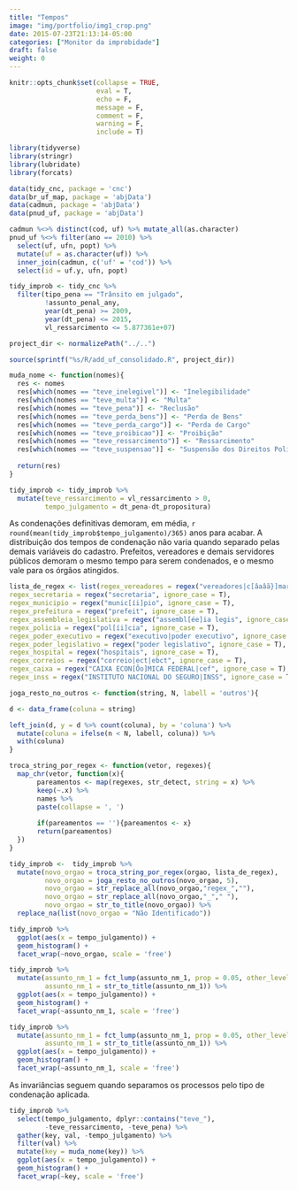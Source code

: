 ```yaml
---
title: "Tempos"
image: "img/portfolio/img1_crop.png"
date: 2015-07-23T21:13:14-05:00
categories: ["Monitor da improbidade"]
draft: false
weight: 0
---
```


```r
knitr::opts_chunk$set(collapse = TRUE, 
                      eval = T, 
                      echo = F, 
                      message = F, 
                      comment = F, 
                      warning = F,
                      include = T)
```

```r
library(tidyverse)
library(stringr)
library(lubridate)
library(forcats)

data(tidy_cnc, package = 'cnc')
data(br_uf_map, package = 'abjData')
data(cadmun, package = 'abjData')
data(pnud_uf, package = 'abjData')

cadmun %<>% distinct(cod, uf) %>% mutate_all(as.character)
pnud_uf %<>% filter(ano == 2010) %>% 
  select(uf, ufn, popt) %>% 
  mutate(uf = as.character(uf)) %>% 
  inner_join(cadmun, c('uf' = 'cod')) %>% 
  select(id = uf.y, ufn, popt)

tidy_improb <- tidy_cnc %>% 
  filter(tipo_pena == "Trânsito em julgado",
         !assunto_penal_any, 
         year(dt_pena) >= 2009,
         year(dt_pena) <= 2015,
         vl_ressarcimento <= 5.877361e+07)

project_dir <- normalizePath("../..")

source(sprintf("%s/R/add_uf_consolidado.R", project_dir))

muda_nome <- function(nomes){
  res <- nomes
  res[which(nomes == "teve_inelegivel")] <- "Inelegibilidade"
  res[which(nomes == "teve_multa")] <- "Multa"
  res[which(nomes == "teve_pena")] <- "Reclusão"
  res[which(nomes == "teve_perda_bens")] <- "Perda de Bens"
  res[which(nomes == "teve_perda_cargo")] <- "Perda de Cargo"
  res[which(nomes == "teve_proibicao")] <- "Proibição"
  res[which(nomes == "teve_ressarcimento")] <- "Ressarcimento"
  res[which(nomes == "teve_suspensao")] <- "Suspensão dos Direitos Políticos"
  
  return(res)
}

tidy_improb <- tidy_improb %>% 
  mutate(teve_ressarcimento = vl_ressarcimento > 0,
         tempo_julgamento = dt_pena-dt_propositura) 
```

As condenações definitivas demoram, em média, `r round(mean(tidy_improb$tempo_julgamento)/365)` anos para acabar. A distribuição dos tempos de condenação não varia quando separado pelas demais variáveis do cadastro. Prefeitos, vereadores e demais servidores públicos demoram o mesmo tempo para serem condenados, e o mesmo vale para os órgãos atingidos.


```r
lista_de_regex <- list(regex_vereadores = regex("vereadores|c[âaâã}]mara", ignore_case = T),
regex_secretaria = regex("secretaria", ignore_case = T),
regex_municipio = regex("munic[íi]pio", ignore_case = T),
regex_prefeitura = regex("prefeit", ignore_case = T),
regex_assembleia_legislativa = regex("assembl[ée]ia legis", ignore_case = T),
regex_policia = regex("pol[íi]cia", ignore_case = T),
regex_poder_executivo = regex("executivo|poder executivo", ignore_case = T),
regex_poder_legislativo = regex("poder legislativo", ignore_case = T),
regex_hospital = regex("hospitais", ignore_case = T),
regex_correios = regex("correio|ect|ebct", ignore_case = T),
regex_caixa = regex("CAIXA ECON[Ôo]MICA FEDERAL|cef", ignore_case = T),
regex_inss = regex("INSTITUTO NACIONAL DO SEGURO|INSS", ignore_case = T))

joga_resto_no_outros <- function(string, N, labell = 'outros'){

d <- data_frame(coluna = string)

left_join(d, y = d %>% count(coluna), by = 'coluna') %>% 
  mutate(coluna = ifelse(n < N, labell, coluna)) %>% 
  with(coluna)
}

troca_string_por_regex <- function(vetor, regexes){
  map_chr(vetor, function(x){
       pareamentos <- map(regexes, str_detect, string = x) %>% 
       keep(~.x) %>% 
       names %>% 
       paste(collapse = ', ')
      
       if(pareamentos == ''){pareamentos <- x}
       return(pareamentos)
  })
}

tidy_improb <-  tidy_improb %>% 
  mutate(novo_orgao = troca_string_por_regex(orgao, lista_de_regex),
         novo_orgao = joga_resto_no_outros(novo_orgao, 5),
         novo_orgao = str_replace_all(novo_orgao,"regex_",""),
         novo_orgao = str_replace_all(novo_orgao,"_"," "),
         novo_orgao = str_to_title(novo_orgao)) %>% 
  replace_na(list(novo_orgao = "Não Identificado"))

tidy_improb %>% 
  ggplot(aes(x = tempo_julgamento)) +
  geom_histogram() +
  facet_wrap(~novo_orgao, scale = 'free')
```

```r
tidy_improb %>% 
  mutate(assunto_nm_1 = fct_lump(assunto_nm_1, prop = 0.05, other_level = "Outros"),
         assunto_nm_1 = str_to_title(assunto_nm_1)) %>% 
  ggplot(aes(x = tempo_julgamento)) +
  geom_histogram() +
  facet_wrap(~assunto_nm_1, scale = 'free')
```

```r
tidy_improb %>% 
  mutate(assunto_nm_1 = fct_lump(assunto_nm_1, prop = 0.05, other_level = "Outros"),
         assunto_nm_1 = str_to_title(assunto_nm_1)) %>% 
  ggplot(aes(x = tempo_julgamento)) +
  geom_histogram() +
  facet_wrap(~assunto_nm_1, scale = 'free')
```

As invariâncias seguem quando separamos os processos pelo tipo de condenação aplicada.

```r
tidy_improb %>% 
  select(tempo_julgamento, dplyr::contains("teve_"),
         -teve_ressarcimento, -teve_pena) %>% 
  gather(key, val, -tempo_julgamento) %>% 
  filter(val) %>% 
  mutate(key = muda_nome(key)) %>% 
  ggplot(aes(x = tempo_julgamento)) +
  geom_histogram() +
  facet_wrap(~key, scale = 'free')
```



